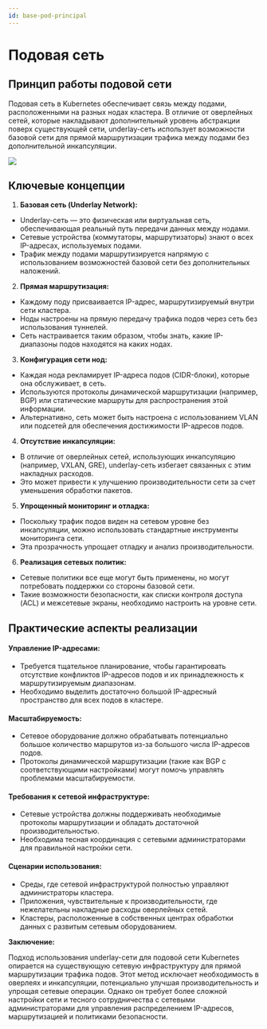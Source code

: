 ```yaml
---
id: base-pod-principal
---
```



# Подовая сеть

## Принцип работы подовой сети

Подовая сеть в Kubernetes обеспечивает связь между подами, расположенными на разных нодах кластера. В отличие от оверлейных сетей, которые накладывают дополнительный уровень абстракции поверх существующей сети, underlay-сеть использует возможности базовой сети для прямой маршрутизации трафика между подами без дополнительной инкапсуляции.

<div className="center">
  <img src={`${getBasePrefix()}img/network/underlay-network.drawio.svg`} />
</div>

## Ключевые концепции

1. **Базовая сеть (Underlay Network):**

- Underlay-сеть — это физическая или виртуальная сеть, обеспечивающая реальный путь передачи данных между нодами.
- Сетевые устройства (коммутаторы, маршрутизаторы) знают о всех IP-адресах, используемых подами.
- Трафик между подами маршрутизируется напрямую с использованием возможностей базовой сети без дополнительных наложений.

2. **Прямая маршрутизация:**

- Каждому поду присваивается IP-адрес, маршрутизируемый внутри сети кластера.
- Ноды настроены на прямую передачу трафика подов через сеть без использования туннелей.
- Сеть настраивается таким образом, чтобы знать, какие IP-диапазоны подов находятся на каких нодах.

3. **Конфигурация сети нод:**

- Каждая нода рекламирует IP-адреса подов (CIDR-блоки), которые она обслуживает, в сеть.
- Используются протоколы динамической маршрутизации (например, BGP) или статические маршруты для распространения этой информации.
- Альтернативно, сеть может быть настроена с использованием VLAN или подсетей для обеспечения достижимости IP-адресов подов.

4. **Отсутствие инкапсуляции:**

- В отличие от оверлейных сетей, использующих инкапсуляцию (например, VXLAN, GRE), underlay-сеть избегает связанных с этим накладных расходов.
- Это может привести к улучшению производительности сети за счет уменьшения обработки пакетов.

5. **Упрощенный мониторинг и отладка:**

- Поскольку трафик подов виден на сетевом уровне без инкапсуляции, можно использовать стандартные инструменты мониторинга сети.
- Эта прозрачность упрощает отладку и анализ производительности.

6. **Реализация сетевых политик:**

- Сетевые политики все еще могут быть применены, но могут потребовать поддержки со стороны базовой сети.
- Такие возможности безопасности, как списки контроля доступа (ACL) и межсетевые экраны, необходимо настроить на уровне сети.

## Практические аспекты реализации

#### Управление IP-адресами:

- Требуется тщательное планирование, чтобы гарантировать отсутствие конфликтов IP-адресов подов и их принадлежность к маршрутизируемым диапазонам.
- Необходимо выделить достаточно большой IP-адресный пространство для всех подов в кластере.

#### Масштабируемость:

- Сетевое оборудование должно обрабатывать потенциально большое количество маршрутов из-за большого числа IP-адресов подов.
- Протоколы динамической маршрутизации (такие как BGP с соответствующими настройками) могут помочь управлять проблемами масштабируемости.

#### Требования к сетевой инфраструктуре:

- Сетевые устройства должны поддерживать необходимые протоколы маршрутизации и обладать достаточной производительностью.
- Необходима тесная координация с сетевыми администраторами для правильной настройки сети.

#### Сценарии использования:

- Среды, где сетевой инфраструктурой полностью управляют администраторы кластера.
- Приложения, чувствительные к производительности, где нежелательны накладные расходы оверлейных сетей.
- Кластеры, расположенные в собственных центрах обработки данных с развитым сетевым оборудованием.

**Заключение:**

Подход использования underlay-сети для подовой сети Kubernetes опирается на существующую сетевую инфраструктуру для прямой маршрутизации трафика подов. Этот метод исключает необходимость в оверлеях и инкапсуляции, потенциально улучшая производительность и упрощая сетевые операции. Однако он требует более сложной настройки сети и тесного сотрудничества с сетевыми администраторами для управления распределением IP-адресов, маршрутизацией и политиками безопасности.

